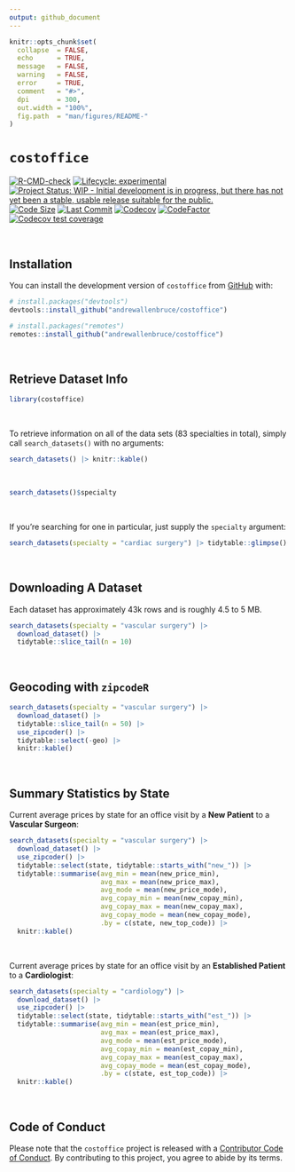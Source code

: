 ```yaml
---
output: github_document
---
```


<!-- README.md is generated from README.Rmd. Please edit that file -->

```r
knitr::opts_chunk$set(
  collapse  = FALSE,
  echo      = TRUE,
  message   = FALSE, 
  warning   = FALSE,
  error     = TRUE,
  comment   = "#>",
  dpi       = 300, 
  out.width = "100%",
  fig.path  = "man/figures/README-"
)
```

# `costoffice`

<!-- badges: start -->
[![R-CMD-check](https://github.com/andrewallenbruce/costoffice/actions/workflows/R-CMD-check.yaml/badge.svg)](https://github.com/andrewallenbruce/costoffice/actions/workflows/R-CMD-check.yaml)
[![Lifecycle: experimental](https://img.shields.io/badge/lifecycle-experimental-orange.svg)](https://lifecycle.r-lib.org/articles/stages.html#experimental)
[![Project Status: WIP - Initial development is in progress, but there has not yet been a stable, usable release suitable for the public.](https://www.repostatus.org/badges/latest/wip.svg)](https://www.repostatus.org/#wip)
[![Code Size](https://img.shields.io/github/languages/code-size/andrewallenbruce/costoffice.svg)](https://github.com/andrewallenbruce/costoffice)
[![Last Commit](https://img.shields.io/github/last-commit/andrewallenbruce/costoffice.svg)](https://github.com/andrewallenbruce/costoffice/commits/main)
[![Codecov](https://codecov.io/gh/andrewallenbruce/costoffice/branch/main/graph/badge.svg)](https://codecov.io/gh/andrewallenbruce/costoffice)
[![CodeFactor](https://www.codefactor.io/repository/github/andrewallenbruce/costoffice/badge)](https://www.codefactor.io/repository/github/andrewallenbruce/costoffice)
[![Codecov test coverage](https://codecov.io/gh/andrewallenbruce/costoffice/branch/main/graph/badge.svg)](https://app.codecov.io/gh/andrewallenbruce/costoffice?branch=main)
<!-- badges: end -->

<br>

## Installation

You can install the development version of `costoffice` from [GitHub](https://github.com/) with:

``` r
# install.packages("devtools")
devtools::install_github("andrewallenbruce/costoffice")
```
``` r
# install.packages("remotes")
remotes::install_github("andrewallenbruce/costoffice")
```

<br>

## Retrieve Dataset Info

```r
library(costoffice)
```

<br>

To retrieve information on all of the data sets (83 specialties in total), 
simply call `search_datasets()` with no arguments:


```r
search_datasets() |> knitr::kable()
```

<br>

```r
search_datasets()$specialty
```


<br>

If you're searching for one in particular, just supply the `specialty` argument:

```r
search_datasets(specialty = "cardiac surgery") |> tidytable::glimpse()
```

<br>

## Downloading A Dataset

Each dataset has approximately 43k rows and is roughly 4.5 to 5 MB.

```r
search_datasets(specialty = "vascular surgery") |> 
  download_dataset() |> 
  tidytable::slice_tail(n = 10)
```

<br>

## Geocoding with `zipcodeR`


```r
search_datasets(specialty = "vascular surgery") |> 
  download_dataset() |> 
  tidytable::slice_tail(n = 50) |> 
  use_zipcoder() |> 
  tidytable::select(-geo) |> 
  knitr::kable()
```

<br>

## Summary Statistics by State

Current average prices by state for an office visit by a **New Patient** to a **Vascular Surgeon**:

```r
search_datasets(specialty = "vascular surgery") |> 
  download_dataset() |> 
  use_zipcoder() |> 
  tidytable::select(state, tidytable::starts_with("new_")) |> 
  tidytable::summarise(avg_min = mean(new_price_min),
                       avg_max = mean(new_price_max),
                       avg_mode = mean(new_price_mode),
                       avg_copay_min = mean(new_copay_min),
                       avg_copay_max = mean(new_copay_max),
                       avg_copay_mode = mean(new_copay_mode),
                       .by = c(state, new_top_code)) |> 
  knitr::kable()
```

<br>

Current average prices by state for an office visit by an **Established Patient** to a **Cardiologist**:

```r
search_datasets(specialty = "cardiology") |> 
  download_dataset() |> 
  use_zipcoder() |> 
  tidytable::select(state, tidytable::starts_with("est_")) |> 
  tidytable::summarise(avg_min = mean(est_price_min),
                       avg_max = mean(est_price_max),
                       avg_mode = mean(est_price_mode),
                       avg_copay_min = mean(est_copay_min),
                       avg_copay_max = mean(est_copay_max),
                       avg_copay_mode = mean(est_copay_mode),
                       .by = c(state, est_top_code)) |> 
  knitr::kable()
```

<br>


## Code of Conduct

Please note that the `costoffice` project is released with a [Contributor Code of Conduct](https://andrewallenbruce.github.io/costoffice/CODE_OF_CONDUCT.html). By contributing to this project, you agree to abide by its terms.
